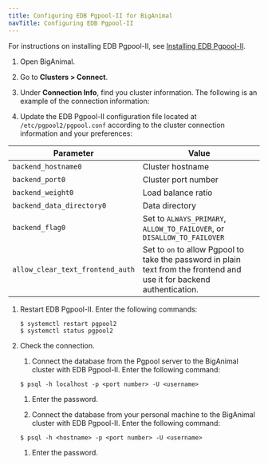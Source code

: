 ```yaml
---
title: Configuring EDB Pgpool-II for BigAnimal
navTitle: Configuring EDB Pgpool-II
---
```


For instructions on installing EDB Pgpool-II, see [Installing EDB Pgpool-II](../../../../pgpool/latest/01_installing_and_configuring_the_pgpool-II/).

1. Open BigAnimal.

1. Go to **Clusters > Connect**.

1. Under **Connection Info**, find you cluster information. The following is an example of the connection information:

1. Update the EDB Pgpool-II configuration file located at `/etc/pgpool2/pgpool.conf` according to the cluster connection information and your preferences:

| Parameter | Value |
| --------- | ----- |
| `backend_hostname0` | Cluster hostname |
| `backend_port0`   | Cluster port number |
| `backend_weight0` | Load balance ratio |
| `backend_data_directory0` | Data directory | 
| `backend_flag0` | Set to `ALWAYS_PRIMARY`, `ALLOW_TO_FAILOVER`, or `DISALLOW_TO_FAILOVER`  |
| `allow_clear_text_frontend_auth` | Set to `on` to allow Pgpool to take the password in plain text from the frontend and use it for backend authentication. |

1. Restart EDB Pgpool-II. Enter the following commands:

   ```shell
   $ systemctl restart pgpool2
   $ systemctl status pgpool2
   ```

1. Check the connection.

   1. Connect the database from the Pgpool server to the BigAnimal cluster with EDB Pgpool-II. Enter the following command:
   
   ```shell 
   $ psql -h localhost -p <port number> -U <username>
   ```

   1. Enter the password. 

   1. Connect the database from your personal machine to the BigAnimal cluster with EDB Pgpool-II. Enter the following command: 

   ```shell
   $ psql -h <hostname> -p <port number> -U <username>
   ```

   1. Enter the password. 







